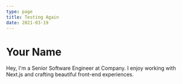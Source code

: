 ```yaml
---
type: page
title: Testing Again
date: 2021-03-19
---
```



# Your Name

Hey, I'm a Senior Software Engineer at Company. I enjoy working with Next.js and crafting beautiful front-end experiences.

